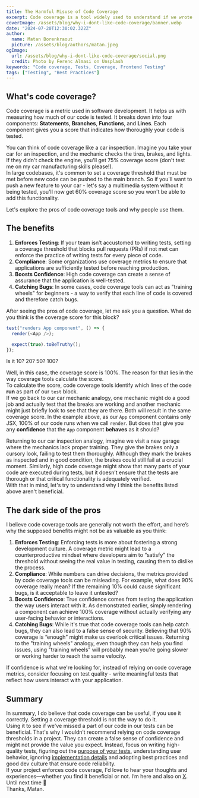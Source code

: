 ```yaml
---
title: The Harmful Misuse of Code Coverage
excerpt: Code coverage is a tool widely used to understand if we wrote enough tests. But is it really the best tool to give us the confidence we need?
coverImage: /assets/blog/why-i-dont-like-code-coverage/banner.webp
date: "2024-07-20T12:30:02.322Z"
author:
  name: Matan Borenkraout
  picture: /assets/blog/authors/matan.jpeg
ogImage:
  url: /assets/blog/why-i-dont-like-code-coverage/social.png
  credit: Photo by Ferenc Almasi on Unsplash
keywords: "Code coverage, Tests, Coverage, Frontend Testing"
tags: ["Testing", "Best Practices"]
---
```


## What's code coverage?

Code coverage is a metric used in software development. It helps us with measuring how much of our code is tested. It breaks down into four components: **Statements**, **Branches**, **Functions**, and **Lines**. Each component gives you a score that indicates how thoroughly your code is tested.

You can think of code coverage like a car inspection. Imagine you take your car for an inspection, and the mechanic checks the tires, brakes, and lights. If they didn't check the engine, you'll get 75% coverage score (don't test me on my car manufacturing skills please!).  
In large codebases, it's common to set a coverage threshold that must be met before new code can be pushed to the main branch. So if you'll want to push a new feature to your car - let's say a multimedia system without it being tested, you'll now get 60% coverage score so you won't be able to add this functionality.

Let's explore the pros of code coverage tools and why people use them.

## The benefits

1. **Enforces Testing**: If your team isn’t accustomed to writing tests, setting a coverage threshold that blocks pull requests (PRs) if not met can enforce the practice of writing tests for every piece of code.
2. **Compliance**: Some organizations use coverage metrics to ensure that applications are sufficiently tested before reaching production.
3. **Boosts Confidence**: High code coverage can create a sense of assurance that the application is well-tested.
4. **Catching Bugs**: In some cases, code coverage tools can act as "training wheels" for beginners - a way to verify that each line of code is covered and therefore catch bugs.

After seeing the pros of code coverage, let me ask you a question. What do you think is the coverage score for this block?

```javascript
test("renders App component", () => {
  render(<App />);

  expect(true).toBeTruthy();
});
```

Is it 10? 20? 50? 100?

Well, in this case, the coverage score is 100%. The reason for that lies in the way coverage tools calculate the score.  
To calculate the score, code coverage tools identify which lines of the code **run** as part of our `test` block.  
If we go back to our car mechanic analogy, one mechanic might do a good job and actually test that the breaks are working and another mechanic might just briefly look to see that they are there. Both will result in the same coverage score.
In the example above, as our `App` component contains only JSX, 100% of our code runs when we call `render`.
But does that give you any **confidence** that the `App` component **behaves** as it should?

Returning to our car inspection analogy, imagine we visit a new garage where the mechanics lack proper training. They give the brakes only a cursory look, failing to test them thoroughly. Although they mark the brakes as inspected and in good condition, the brakes could still fail at a crucial moment. Similarly, high code coverage might show that many parts of your code are executed during tests, but it doesn’t ensure that the tests are thorough or that critical functionality is adequately verified.  
With that in mind, let's try to understand why I think the benefits listed above aren't beneficial.

## The dark side of the pros

I believe code coverage tools are generally not worth the effort, and here’s why the supposed benefits might not be as valuable as you think:

1. **Enforces Testing**: Enforcing tests is more about fostering a strong development culture. A coverage metric might lead to a counterproductive mindset where developers aim to “satisfy” the threshold without seeing the real value in testing, causing them to dislike the process.
2. **Compliance**: While numbers can drive decisions, the metrics provided by code coverage tools can be misleading. For example, what does 90% coverage really mean? If the remaining 10% could cause significant bugs, is it acceptable to leave it untested?
3. **Boosts Confidence**: True confidence comes from testing the application the way users interact with it. As demonstrated earlier, simply rendering a component can achieve 100% coverage without actually verifying any user-facing behavior or interactions.
4. **Catching Bugs**: While it's true that code coverage tools can help catch bugs, they can also lead to a false sense of security. Believing that 90% coverage is “enough” might make us overlook critical issues. Returning to the "training wheels" analogy, even though they can help you find issues, using "training wheels" will probably mean you're going slower or working harder to reach the same velocity.

If confidence is what we're looking for, instead of relying on code coverage metrics, consider focusing on test quality - write meaningful tests that reflect how users interact with your application.

## Summary

In summary, I do believe that code coverage can be useful, if you use it correctly. Setting a coverage threshold is not the way to do it.  
Using it to see if we've missed a part of our code in our tests can be beneficial.
That's why I wouldn’t recommend relying on code coverage thresholds in a project. They can create a false sense of confidence and might not provide the value you expect. Instead, focus on writing high-quality tests, figuring out the [purpose of your tests](https://www.epicweb.dev/the-true-purpose-of-testing), understanding user behavior, ignoring [implementation details](https://kentcdodds.com/blog/testing-implementation-details) and adopting best practices and good dev culture that ensure code reliability.  
If your project enforces code coverage, I'd love to hear your thoughts and experiences—whether you find it beneficial or not. I’m here and also on [X](https://x.com/matanbobi).  
Until next time 👋  
Thanks, Matan.
